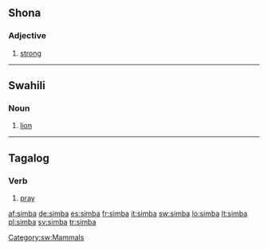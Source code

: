 {{also|Simba}}
==Shona==

===Adjective===
{{infl|sn|adjective}}

# [[strong]]

----

==Swahili==

===Noun===
{{infl|sw|noun}}

# [[lion]]

[[Category:sw:Mammals]]

----

==Tagalog==

===Verb===
{{infl|tl|verb}}

# [[pray]]

[[af:simba]]
[[de:simba]]
[[es:simba]]
[[fr:simba]]
[[it:simba]]
[[sw:simba]]
[[lo:simba]]
[[lt:simba]]
[[pl:simba]]
[[sv:simba]]
[[tr:simba]]
